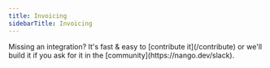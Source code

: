 ```yaml
---
title: Invoicing
sidebarTitle: Invoicing
---
```


<Tip>
    Missing an integration? It's fast & easy to [contribute it](/contribute) or we'll build it if you ask for it in the [community](https://nango.dev/slack).
</Tip>

<CardGroup cols={4}>
    <Card title="Accelo" href="/integrations/all/accelo" color="#68a063" />
    <Card title="Zoho Invoice" href="/integrations/all/zoho-invoice" color="#68a063" />
</CardGroup>
